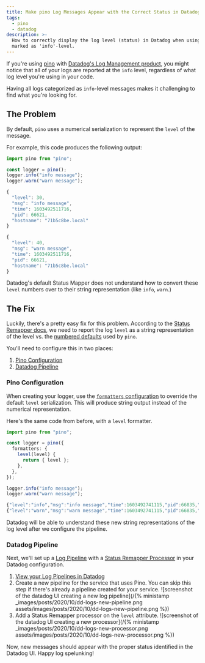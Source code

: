 ```yaml
---
title: Make pino Log Messages Appear with the Correct Status in Datadog
tags:
  - pino
  - datadog
description: >-
  How to correctly display the log level (status) in Datadog when using the pino logger. By default all messages are
  marked as 'info'-level.
---
```



If you're using [pino](https://github.com/pinojs/pino) with
[Datadog's Log Management product](https://docs.datadoghq.com/logs/), you might notice that all of your logs are
reported at the `info` level, regardless of what log level you're using in your code.

<MdxImage src={DdLogsInfoLevel} alt="screenshot of the datadog log UI showing all info-level messages" />

Having all logs categorized as `info`-level messages makes it challenging to find what you're looking for.

## The Problem

By default, `pino` uses a numerical serialization to represent the `level` of the message.

For example, this code produces the following output:

```ts
import pino from "pino";

const logger = pino();
logger.info("info message");
logger.warn("warn message");
```

```js
{
  "level": 30,
  "msg": "info message",
  "time": 1603492511716,
  "pid": 66621,
  "hostname": "71b5c8be.local"
}

{
  "level": 40,
  "msg": "warn message",
  "time": 1603492511716,
  "pid": 66621,
  "hostname": "71b5c8be.local"
}
```

Datadog's default Status Mapper does not understand how to convert these `level` numbers over to their string
representation (like `info`, `warn`.)

## The Fix

Luckily, there's a pretty easy fix for this problem. According to the
[Status Remapper docs](https://docs.datadoghq.com/logs/processing/processors/?tab=ui#log-status-remapper), we need to
report the log `level` as a string representation of the level vs. the
[numbered defaults](https://github.com/pinojs/pino/blob/master/lib/levels.js) used by `pino`.

You'll need to configure this in two places:

1. [Pino Configuration](#pino-configuration)
1. [Datadog Pipeline](#datadog-pipeline)

### Pino Configuration

When creating your logger, use the
[`formatters` configuration](https://github.com/pinojs/pino/blob/8786e3acbb0f50eeed13d4d599b4f25b0fa43730/docs/api.md#formatters-object)
to override the default `level` serialization. This will produce string output instead of the numerical representation.

Here's the same code from before, with a `level` formatter.

```ts
import pino from "pino";

const logger = pino({
  formatters: {
    level(level) {
      return { level };
    },
  },
});

logger.info("info message");
logger.warn("warn message");
```

```js
{"level":"info","msg":"info message","time":1603492741115,"pid":66835,"hostname":"71b5c8be.local"}
{"level":"warn","msg":"warn message","time":1603492741115,"pid":66835,"hostname":"71b5c8be.local"}
```

Datadog will be able to understand these new string representations of the log level after we configure the pipeline.

### Datadog Pipeline

Next, we'll set up a [Log Pipeline](https://docs.datadoghq.com/logs/processing/pipelines/) with a
[Status Remapper Processor](https://docs.datadoghq.com/logs/processing/processors/?tab=ui#log-status-remapper) in your
Datadog configuration.

1. [View your Log Pipelines in Datadog](https://app.datadoghq.com/logs/pipelines)
1. Create a new pipeline for the service that uses Pino. You can skip this step if there's already a pipeline created
   for your service.
   ![screenshot of the datadog UI creating a new log pipeline](/{% ministamp _images/posts/2020/10/dd-logs-new-pipeline.png assets/images/posts/2020/10/dd-logs-new-pipeline.png %})
1. Add a Status Remapper processor on the `level` attribute.
   ![screenshot of the datadog UI creating a new processor](/{% ministamp _images/posts/2020/10/dd-logs-new-processor.png assets/images/posts/2020/10/dd-logs-new-processor.png %})

Now, new messages should appear with the proper status identified in the Datadog UI. Happy log spelunking!

<MdxImage
  src={DdLogsMultipleLevels}
  alt="screenshot of the datadog log UI showing the proper log-levels being reported"
/>
